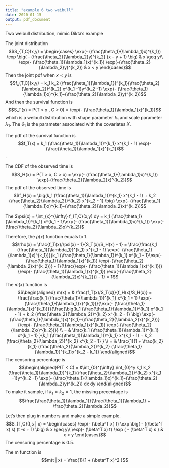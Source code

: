```yaml
---
title: "example 6 two weibull"
date: 2020-01-15
output: pdf_document
---
```




Two weibull distribution, mimic Dikta's example 

The joint distribution 
$$S_{T,C}(x,y) = \begin{cases}  
\exp(- (\frac{\theta_1}{\lambda_1}x)^{k_1}) \exp \big( - (\frac{\theta_2}{\lambda_2}y)^{k_2} (x - y + 1) \big)  & x \geq y\\
\exp(- (\frac{\theta_1}{\lambda_1}x)^{k_1}) \exp(-(\frac{\theta_2}{\lambda_2}y)^{k_2}) & x < y
\end{cases}$$
Then the joint pdf when $x < y$ is 
$$f_{T,C}(x,y) = k_1 k_2 (\frac{\theta_1}{\lambda_1})^{k_1}(\frac{\theta_2}{\lambda_2})^{k_2} x^{k_1 -1}y^{k_2 -1} \exp(- (\frac{\theta_1}{\lambda_1}x)^{k_1}-(\frac{\theta_2}{\lambda_2}y)^{k_2})$$
And then the survival function is 
$$S_T(x) = P(T > x , C > 0) = \exp(- (\frac{\theta_1}{\lambda_1}x)^{k_1})$$
which is a weibull distribution with shape parameter $k_1$ and scale parameter $\lambda_1$. The $\theta_1$ is the parameter associated with the covariates $X$. 

The pdf of the survival function is $$f_T(x) = k_1 (\frac{\theta_1}{\lambda_1})^{k_1} x^{k_1 - 1} \exp(- (\frac{\theta_1}{\lambda_1}x)^{k_1})$$. 

The CDF of the observed time is 
$$S_H(x) = P(T > x, C > x) = \exp(- (\frac{\theta_1}{\lambda_1}x)^{k_1}) \exp(-(\frac{\theta_2}{\lambda_2}x)^{k_2})$$
The pdf of the observed time is
$$f_H(x) = \big(k_1 (\frac{\theta_1}{\lambda_1})^{k_1} x^{k_1 - 1} + k_2 (\frac{\theta_2}{\lambda_2})^{k_2} x^{k_2 - 1}  \big) \exp(- (\frac{\theta_1}{\lambda_1}x)^{k_1}-(\frac{\theta_2}{\lambda_2}x)^{k_2})$$

The $\psi(x) = \int_{x}^{\infty} f_{T,C}(x,y) dy = k_1 (\frac{\theta_1}{\lambda_1})^{k_1} x^{k_1 - 1}\exp(- (\frac{\theta_1}{\lambda_1}x)^{k_1}) \exp(-(\frac{\theta_2}{\lambda_2}x)^{k_2})$

Therefore, the $\rho(x)$ function equals to 1. 
$$\rho(x) = \frac{f_T(x)/\psi(x) - 1}{S_T(x)/S_H(x) - 1} = \frac{\frac{k_1 (\frac{\theta_1}{\lambda_1})^{k_1} x^{k_1 - 1} \exp(- (\frac{\theta_1}{\lambda_1}x)^{k_1})}{k_1 (\frac{\theta_1}{\lambda_1})^{k_1} x^{k_1 - 1}\exp(- (\frac{\theta_1}{\lambda_1}x)^{k_1}) \exp(-(\frac{\theta_2}{\lambda_2}x)^{k_2})} - 1}{\frac{\exp(- (\frac{\theta_1}{\lambda_1}x)^{k_1})}{\exp(- (\frac{\theta_1}{\lambda_1}x)^{k_1}) \exp(-(\frac{\theta_2}{\lambda_2}x)^{k_2})} - 1} = 1$$
The $m(x)$ function is 
$$\begin{aligned}
m(x) = & \frac{f_T(x)/S_T(x)}{f_H(x)/S_H(x)} = \frac{\frac{k_1 (\frac{\theta_1}{\lambda_1})^{k_1} x^{k_1 - 1} \exp(- (\frac{\theta_1}{\lambda_1}x)^{k_1})}{\exp(- (\frac{\theta_1}{\lambda_1}x)^{k_1})}}{\frac{\big(k_1 (\frac{\theta_1}{\lambda_1})^{k_1} x^{k_1 - 1} + k_2 (\frac{\theta_2}{\lambda_2})^{k_2} x^{k_2 - 1}  \big) \exp(- (\frac{\theta_1}{\lambda_1}x)^{k_1}-(\frac{\theta_2}{\lambda_2}x)^{k_2})}{\exp(- (\frac{\theta_1}{\lambda_1}x)^{k_1}) \exp(-(\frac{\theta_2}{\lambda_2}x)^{k_2})}} \\
= & \frac{k_1 (\frac{\theta_1}{\lambda_1})^{k_1} x^{k_1 - 1} }{k_1 (\frac{\theta_1}{\lambda_1})^{k_1} x^{k_1 - 1} + k_2 (\frac{\theta_2}{\lambda_2})^{k_2} x^{k_2 - 1} } \\
= & \frac{1}{1 + \frac{k_2}{k_1} (\frac{\theta_2}{\lambda_2})^{k_2} (\frac{\theta_1}{\lambda_1})^{k_1}x^{k_2 - k_1}}
\end{aligned}$$
The censoring percentage is 
$$\begin{aligned}P(T < C) = &\int_{0}^{\infty} \int_{0}^y k_1 k_2 (\frac{\theta_1}{\lambda_1})^{k_1}(\frac{\theta_2}{\lambda_2})^{k_2} x^{k_1 -1}y^{k_2 -1} \exp(- (\frac{\theta_1}{\lambda_1}x)^{k_1}-(\frac{\theta_2}{\lambda_2}y)^{k_2}) dx dy \end{aligned}$$
To make it sample, if $k_1 = k_2 = 1$, the missing precentage is 
$$\frac{\frac{\theta_1}{\lambda_1}}{\frac{\theta_1}{\lambda_1} + \frac{\theta_2}{\lambda_2}}$$

Let's then plug in numbers and make a simple example. 
$$S_{T,C}(t,s | x) = \begin{cases}  
\exp(- (\beta^T x) t) \exp \big( - ((\beta^T x) s) (t -s + 1) \big)  & x \geq y\\
\exp(- (\beta^T x) t) \exp ( - (\beta^T x) s ) & x < y
\end{cases}$$
The censoring percentage is 0.5. 

The m function is 
$$m(t | x) = \frac{1}{1 +  (\beta^T x)^2 }$$

